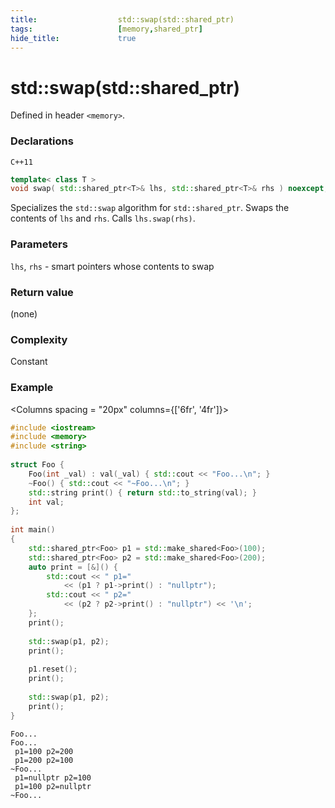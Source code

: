 ```yaml
---
title:                  std::swap(std::shared_ptr)
tags:                   [memory,shared_ptr]
hide_title:             true
---
```


# std::swap(std::shared_ptr)

Defined in header `<memory>`.

### Declarations

`C++11`
```cpp
template< class T >
void swap( std::shared_ptr<T>& lhs, std::shared_ptr<T>& rhs ) noexcept;
```

Specializes the `std::swap` algorithm for `std::shared_ptr`. Swaps the contents of `lhs` and `rhs`. Calls `lhs.swap(rhs)`.

### Parameters

`lhs`, `rhs` - smart pointers whose contents to swap

### Return value

(none)

### Complexity

Constant

### Example

<Columns spacing = "20px" columns={['6fr', '4fr']}>
<div>

```cpp
#include <iostream>
#include <memory>
#include <string>
 
struct Foo {
    Foo(int _val) : val(_val) { std::cout << "Foo...\n"; }
    ~Foo() { std::cout << "~Foo...\n"; }
    std::string print() { return std::to_string(val); }
    int val;
};
 
int main()
{
    std::shared_ptr<Foo> p1 = std::make_shared<Foo>(100);
    std::shared_ptr<Foo> p2 = std::make_shared<Foo>(200);
    auto print = [&]() {
        std::cout << " p1=" 
            << (p1 ? p1->print() : "nullptr");
        std::cout << " p2=" 
            << (p2 ? p2->print() : "nullptr") << '\n';  
    };
    print();
 
    std::swap(p1, p2);
    print();
 
    p1.reset();
    print();
 
    std::swap(p1, p2);
    print();   
}
```

</div>

<div>

```plaintext title="Result"
Foo...
Foo...
 p1=100 p2=200
 p1=200 p2=100
~Foo...
 p1=nullptr p2=100
 p1=100 p2=nullptr
~Foo...
```

</div>
</Columns>

